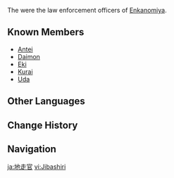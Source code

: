 {{Terminology Infobox
|type   = Lore
|region = Inazuma
|area   = Enkanomiya
}}
The {{Lang|'''Jibashiri'''|ja=地走官|ja_rm=Jibashiri-kan}} were the law enforcement officers of [[Enkanomiya]].

==Known Members==
*[[Antei]]
*[[Daimon]]
*[[Eki]]
*[[Kurai]]
*[[Uda]]

==Other Languages==
{{Other Languages
|en       = Jibashiri
|zhs      = 地走官
|zhs_rm   = Dìzǒuguān
|zht      = 地走官
|zht_rm   = Dìzǒuguān
|zh_tl    = Ground-Running Official{{Sino|zh|ja}}
|ja       = 地走官
|ja_rm    = Jibashiri-kan{{Assumed}}
|ja_tl    = Ground-Running Official
|ko       = 지바시리
|es       = Jibashiri
|fr       = Jibashiri
|ru       = Дзибасири
|th       = Jibashiri
|vi       = Jibashiri
|de       = Jibashiri
|id       = Jibashiri
|pt       = Jibashiri
|tr       = Jibashiri
|it       = Jibashiri
}}

==Change History==
{{Change History|2.4}}

==Navigation==
{{Lore Navbox|Terminology}}

[[ja:地走官]]
[[vi:Jibashiri]]